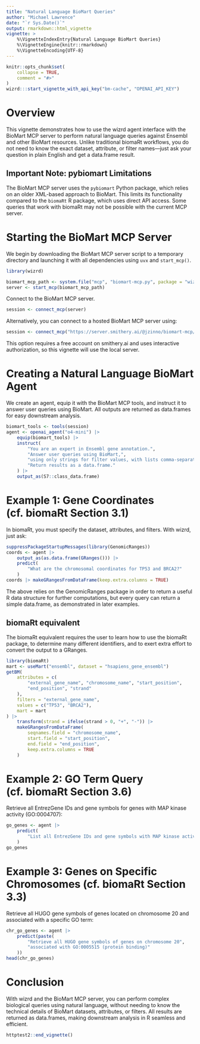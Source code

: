```yaml
---
title: "Natural Language BioMart Queries"
author: "Michael Lawrence"
date: "`r Sys.Date()`"
output: rmarkdown::html_vignette
vignette: >
    %\VignetteIndexEntry{Natural Language BioMart Queries}
    %\VignetteEngine{knitr::rmarkdown}
    %\VignetteEncoding{UTF-8}
---
```


```r
knitr::opts_chunk$set(
    collapse = TRUE,
    comment = "#>"
)
wizrd:::start_vignette_with_api_key("bm-cache", "OPENAI_API_KEY")
```

# Overview

This vignette demonstrates how to use the wizrd agent interface with the
BioMart MCP server to perform natural language queries against Ensembl and
other BioMart resources. Unlike traditional biomaRt workflows, you do not
need to know the exact dataset, attribute, or filter names—just ask your
question in plain English and get a data.frame result.

## Important Note: pybiomart Limitations

The BioMart MCP server uses the `pybiomart` Python package, which relies on an 
older XML-based approach to BioMart. This limits its functionality compared to 
the `biomaRt` R package, which uses direct API access. Some queries that work 
with biomaRt may not be possible with the current MCP server.

# Starting the BioMart MCP Server

We begin by downloading the BioMart MCP server script to a temporary
directory and launching it with all dependencies using `uvx` and
`start_mcp()`.

```r
library(wizrd)

biomart_mcp_path <- system.file("mcp", "biomart-mcp.py", package = "wizrd")
server <- start_mcp(biomart_mcp_path)
```

Connect to the BioMart MCP server.

```r
session <- connect_mcp(server)
```

Alternatively, you can connect to a hosted BioMart MCP server using:
```r
session <- connect_mcp("https://server.smithery.ai/@jzinno/biomart-mcp/mcp")
```
This option requires a free account on smithery.ai and uses interactive
authorization, so this vignette will use the local server.

# Creating a Natural Language BioMart Agent

We create an agent, equip it with the BioMart MCP tools, and instruct it to
answer user queries using BioMart. All outputs are returned as data.frames
for easy downstream analysis.

```r
biomart_tools <- tools(session)
agent <- openai_agent("o4-mini") |>
    equip(biomart_tools) |>
    instruct(
        "You are an expert in Ensembl gene annotation.",
        "Answer user queries using BioMart,",
        "using only strings for filter values, with lists comma-separated.",
        "Return results as a data.frame."
    ) |>
    output_as(S7::class_data.frame)
```

# Example 1: Gene Coordinates (cf. biomaRt Section 3.1)

In biomaRt, you must specify the dataset, attributes, and filters. With
wizrd, just ask:

```r
suppressPackageStartupMessages(library(GenomicRanges))
coords <- agent |>
    output_as(as.data.frame(GRanges())) |>
    predict(
        "What are the chromosomal coordinates for TP53 and BRCA2?"
    )
coords |> makeGRangesFromDataFrame(keep.extra.columns = TRUE)
```

The above relies on the GenomicRanges package in order to return a
useful R data structure for further computations, but every query can
return a simple data.frame, as demonstrated in later examples.

## biomaRt equivalent

The biomaRt equivalent requires the user to learn how to use the
biomaRt package, to determine many different identifiers, and to exert
extra effort to convert the output to a GRanges.

```r
library(biomaRt)
mart <- useMart("ensembl", dataset = "hsapiens_gene_ensembl")
getBM(
    attributes = c(
        "external_gene_name", "chromosome_name", "start_position",
        "end_position", "strand"
    ),
    filters = "external_gene_name",
    values = c("TP53", "BRCA2"),
    mart = mart
) |>
    transform(strand = ifelse(strand > 0, "+", "-")) |>
    makeGRangesFromDataFrame(
        seqnames.field = "chromosome_name",
        start.field = "start_position",
        end.field = "end_position",
        keep.extra.columns = TRUE
    )
```

# Example 2: GO Term Query (cf. biomaRt Section 3.6)

Retrieve all EntrezGene IDs and gene symbols for genes with MAP kinase
activity (GO:0004707):

```r
go_genes <- agent |>
    predict(
        "List all EntrezGene IDs and gene symbols with MAP kinase activity"
    )
go_genes
```

# Example 3: Genes on Specific Chromosomes (cf. biomaRt Section 3.3)

Retrieve all HUGO gene symbols of genes located on chromosome 20
and associated with a specific GO term:

```r
chr_go_genes <- agent |>
    predict(paste(
        "Retrieve all HUGO gene symbols of genes on chromosome 20",
        "associated with GO:0005515 (protein binding)"
    ))
head(chr_go_genes)
```

# Conclusion

With wizrd and the BioMart MCP server, you can perform complex biological
queries using natural language, without needing to know the technical
details of BioMart datasets, attributes, or filters. All results are
returned as data.frames, making downstream analysis in R seamless and
efficient. 

```r
httptest2::end_vignette()
```
